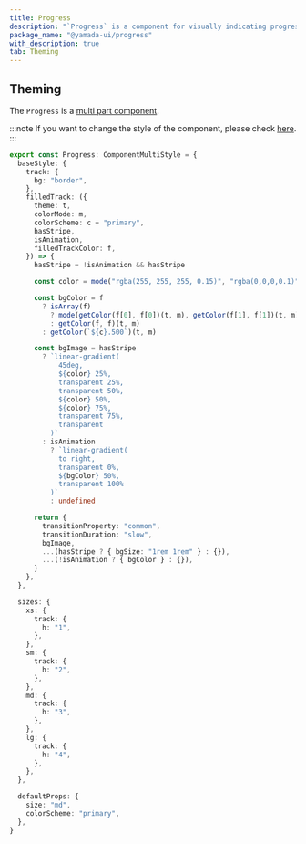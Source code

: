 ```yaml
---
title: Progress
description: "`Progress` is a component for visually indicating progress."
package_name: "@yamada-ui/progress"
with_description: true
tab: Theming
---
```


## Theming

The `Progress` is a [multi part component](/styled-system/theming/component-style#multi-part-components).

:::note
If you want to change the style of the component, please check [here](/styled-system/theming/customize-theme#changing-the-style-of-components).
:::

```ts
export const Progress: ComponentMultiStyle = {
  baseStyle: {
    track: {
      bg: "border",
    },
    filledTrack: ({
      theme: t,
      colorMode: m,
      colorScheme: c = "primary",
      hasStripe,
      isAnimation,
      filledTrackColor: f,
    }) => {
      hasStripe = !isAnimation && hasStripe

      const color = mode("rgba(255, 255, 255, 0.15)", "rgba(0,0,0,0.1)")(m)

      const bgColor = f
        ? isArray(f)
          ? mode(getColor(f[0], f[0])(t, m), getColor(f[1], f[1])(t, m))(m)
          : getColor(f, f)(t, m)
        : getColor(`${c}.500`)(t, m)

      const bgImage = hasStripe
        ? `linear-gradient(
            45deg,
            ${color} 25%,
            transparent 25%,
            transparent 50%,
            ${color} 50%,
            ${color} 75%,
            transparent 75%,
            transparent
          )`
        : isAnimation
          ? `linear-gradient(
            to right,
            transparent 0%,
            ${bgColor} 50%,
            transparent 100%
          )`
          : undefined

      return {
        transitionProperty: "common",
        transitionDuration: "slow",
        bgImage,
        ...(hasStripe ? { bgSize: "1rem 1rem" } : {}),
        ...(!isAnimation ? { bgColor } : {}),
      }
    },
  },

  sizes: {
    xs: {
      track: {
        h: "1",
      },
    },
    sm: {
      track: {
        h: "2",
      },
    },
    md: {
      track: {
        h: "3",
      },
    },
    lg: {
      track: {
        h: "4",
      },
    },
  },

  defaultProps: {
    size: "md",
    colorScheme: "primary",
  },
}
```
